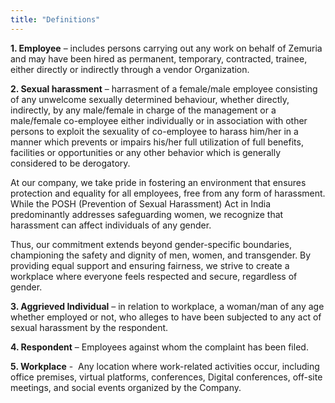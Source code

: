 ```yaml
---
title: "Definitions"
---
```


**1. Employee** – includes persons carrying out any work on behalf of Zemuria and may have been hired as permanent, temporary, contracted, trainee, either directly or indirectly through a vendor Organization.

**2. Sexual harassment** – harrasment of a female/male employee consisting of any unwelcome sexually determined behaviour, whether directly, indirectly, by any male/female in charge of the management or a male/female co-employee either individually or in association with other persons to exploit the sexuality of co-employee to harass him/her in a manner which prevents or impairs his/her full utilization of full benefits, facilities or opportunities or any other behavior which is generally considered to be derogatory.

At our company, we take pride in fostering an environment that ensures protection and equality for all employees, free from any form of harassment. While the POSH (Prevention of Sexual Harassment) Act in India predominantly addresses safeguarding women, we recognize that harassment can affect individuals of any gender. 

Thus, our commitment extends beyond gender-specific boundaries, championing the safety and dignity of men, women, and transgender. By providing equal support and ensuring fairness, we strive to create a workplace where everyone feels respected and secure, regardless of gender.

**3. Aggrieved Individual** – in relation to workplace, a woman/man of any age whether employed or not, who alleges to have been subjected to any act of sexual harassment by the respondent.

**4. Respondent** – Employees against whom the complaint has been filed.      

**5. Workplace** -  Any location where work-related activities occur, including office premises, virtual platforms, conferences, Digital conferences, off-site meetings, and social events organized by the Company.